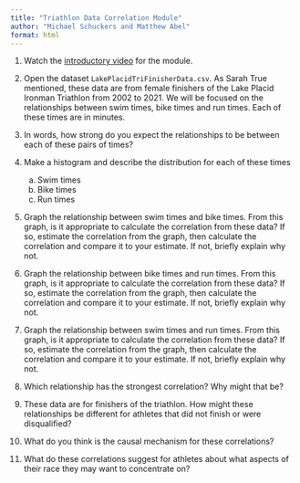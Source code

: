 ```yaml
---
title: "Triathlon Data Correlation Module"
author: "Michael Schuckers and Matthew Abel"
format: html
---
```


1.  Watch the [introductory video](http://myslu.stlawu.edu/~msch/SCORE/SarahTrueTriathlonModule.mp4){target="_blank"} for the module.

2.  Open the dataset `LakePlacidTriFinisherData.csv`. As Sarah True mentioned, these data are from female finishers of the Lake Placid Ironman Triathlon from 2002 to 2021. We will be focused on the relationships between swim times, bike times and run times. Each of these times are in minutes.

3.  In words, how strong do you expect the relationships to be between each of these pairs of times?

4.  Make a histogram and describe the distribution for each of these times

    a.  Swim times
    b.  Bike times
    c.  Run times

5.  Graph the relationship between swim times and bike times. From this graph, is it appropriate to calculate the correlation from these data? If so, estimate the correlation from the graph, then calculate the correlation and compare it to your estimate. If not, briefly explain why not.

6.  Graph the relationship between bike times and run times. From this graph, is it appropriate to calculate the correlation from these data? If so, estimate the correlation from the graph, then calculate the correlation and compare it to your estimate. If not, briefly explain why not.

7.  Graph the relationship between swim times and run times. From this graph, is it appropriate to calculate the correlation from these data? If so, estimate the correlation from the graph, then calculate the correlation and compare it to your estimate. If not, briefly explain why not.

8.  Which relationship has the strongest correlation? Why might that be?

9.  These data are for finishers of the triathlon. How might these relationships be different for athletes that did not finish or were disqualified?

10. What do you think is the causal mechanism for these correlations?

11. What do these correlations suggest for athletes about what aspects of their race they may want to concentrate on?
